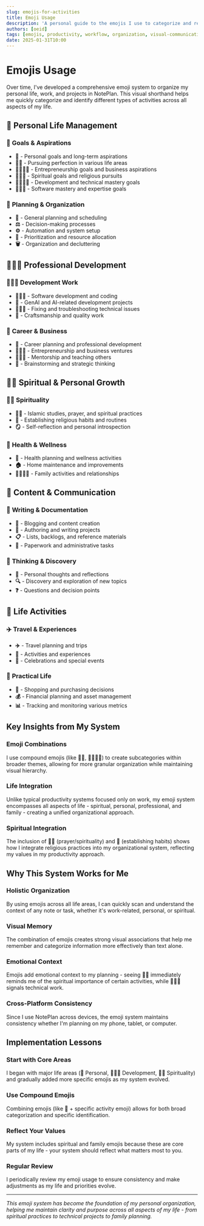 ```yaml
---
slug: emojis-for-activities
title: Emoji Usage
description: 'A personal guide to the emojis I use to categorize and represent different types of activities in my workflow and documentation.'
authors: [oeid]
tags: [emojis, productivity, workflow, organization, visual-communication]
date: 2025-01-31T10:00
---
```


# Emojis Usage

Over time, I've developed a comprehensive emoji system to organize my personal life, work, and projects in NotePlan. This visual shorthand helps me quickly categorize and identify different types of activities across all aspects of my life.

## 🏡 **Personal Life Management**

### 🎯 **Goals & Aspirations**
- **🎯** - Personal goals and long-term aspirations
- **🎯✨** - Pursuing perfection in various life areas
- **🎯👨🏻‍💼** - Entrepreneurship goals and business aspirations
- **🎯🧎🏻** - Spiritual goals and religious pursuits
- **🎯🧑🏻‍💻** - Development and technical mastery goals
- **🎯🧙🏻** - Software mastery and expertise goals

### 📆 **Planning & Organization**
- **📆** - General planning and scheduling
- **⚖️** - Decision-making processes
- **⚙️** - Automation and system setup
- **🧮** - Prioritization and resource allocation
- **🗑️** - Organization and decluttering

## 👨🏻‍💻 **Professional Development**

### 🧑🏻‍💻 **Development Work**
- **👨🏻‍💻** - Software development and coding
- **🤖** - GenAI and AI-related development projects
- **👨🏻‍🔧** - Fixing and troubleshooting technical issues
- **🧰** - Craftsmanship and quality work

### 🏢 **Career & Business**
- **🏢** - Career planning and professional development
- **👨🏻‍💼** - Entrepreneurship and business ventures
- **👨🏻‍🏫** - Mentorship and teaching others
- **🧠** - Brainstorming and strategic thinking

## 🧎🏻 **Spiritual & Personal Growth**

### 🧎🏻 **Spirituality**
- **🧎🏻** - Islamic studies, prayer, and spiritual practices
- **🚦** - Establishing religious habits and routines
- **🪞** - Self-reflection and personal introspection

### 💊 **Health & Wellness**
- **💊** - Health planning and wellness activities
- **🏠** - Home maintenance and improvements
- **🧑‍🧑‍🧒‍🧒** - Family activities and relationships

## 📝 **Content & Communication**

### 📝 **Writing & Documentation**
- **📝** - Blogging and content creation
- **📝** - Authoring and writing projects
- **📋** - Lists, backlogs, and reference materials
- **📑** - Paperwork and administrative tasks

### 💭 **Thinking & Discovery**
- **💭** - Personal thoughts and reflections
- **🔍** - Discovery and exploration of new topics
- **❓** - Questions and decision points

## 🎉 **Life Activities**

### ✈️ **Travel & Experiences**
- **✈️** - Travel planning and trips
- **🎒** - Activities and experiences
- **🎉** - Celebrations and special events

### 🛒 **Practical Life**
- **🛒** - Shopping and purchasing decisions
- **💰** - Financial planning and asset management
- **📊** - Tracking and monitoring various metrics

## Key Insights from My System

### **Emoji Combinations**
I use compound emojis (like 🎯✨, 🎯👨🏻‍💼) to create subcategories within broader themes, allowing for more granular organization while maintaining visual hierarchy.

### **Life Integration**
Unlike typical productivity systems focused only on work, my emoji system encompasses all aspects of life - spiritual, personal, professional, and family - creating a unified organizational approach.

### **Spiritual Integration**
The inclusion of 🧎🏻 (prayer/spirituality) and 🚦 (establishing habits) shows how I integrate religious practices into my organizational system, reflecting my values in my productivity approach.

## Why This System Works for Me

### **Holistic Organization**
By using emojis across all life areas, I can quickly scan and understand the context of any note or task, whether it's work-related, personal, or spiritual.

### **Visual Memory**
The combination of emojis creates strong visual associations that help me remember and categorize information more effectively than text alone.

### **Emotional Context**
Emojis add emotional context to my planning - seeing 🧎🏻 immediately reminds me of the spiritual importance of certain activities, while 👨🏻‍💻 signals technical work.

### **Cross-Platform Consistency**
Since I use NotePlan across devices, the emoji system maintains consistency whether I'm planning on my phone, tablet, or computer.

## Implementation Lessons

### **Start with Core Areas**
I began with major life areas (🏡 Personal, 👨🏻‍💻 Development, 🧎🏻 Spirituality) and gradually added more specific emojis as my system evolved.

### **Use Compound Emojis**
Combining emojis (like 🎯 + specific activity emoji) allows for both broad categorization and specific identification.

### **Reflect Your Values**
My system includes spiritual and family emojis because these are core parts of my life - your system should reflect what matters most to you.

### **Regular Review**
I periodically review my emoji usage to ensure consistency and make adjustments as my life and priorities evolve.

---

*This emoji system has become the foundation of my personal organization, helping me maintain clarity and purpose across all aspects of my life - from spiritual practices to technical projects to family planning.*

